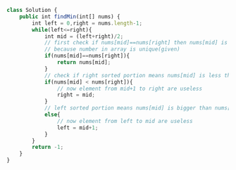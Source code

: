 ```js
class Solution {
    public int findMin(int[] nums) {
        int left = 0,right = nums.length-1;
        while(left<=right){
            int mid = (left+right)/2;
            // first check if nums[mid]==nums[right] then nums[mid] is our answer
            // because number in array is unique(given)
            if(nums[mid]==nums[right]){
                return nums[mid];
            }
            // check if right sorted portion means nums[mid] is less than nums[right]
            if(nums[mid] < nums[right]){
                // now element from mid+1 to right are useless
                right = mid;
            }
            // left sorted portion means nums[mid] is bigger than nums[right] 
            else{
                // now element from left to mid are useless 
                left = mid+1;
            }
        } 
        return -1;
    }
}
```